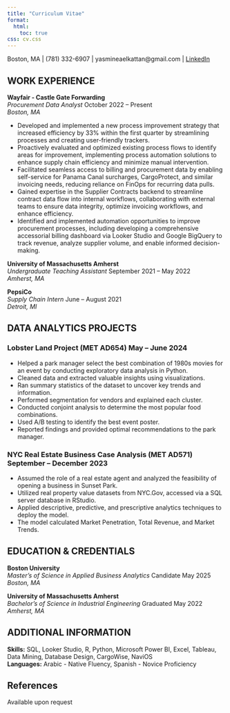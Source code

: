 ```yaml
---
title: "Curriculum Vitae"
format:
  html:
    toc: true
css: cv.css
---
```


::: {.print-only .contact-block}
Boston, MA | (781) 332-6907 | yasmineaelkattan@gmail.com | [LinkedIn](https://www.linkedin.com/in/yasmine-el-kattan/)
:::

## WORK EXPERIENCE

**Wayfair - Castle Gate Forwarding** <br> *Procurement Data Analyst* [October 2022 – Present]{.cvdate}  
*Boston, MA*

- Developed and implemented a new process improvement strategy that increased efficiency by 33% within the first quarter by streamlining processes and creating user-friendly trackers.
- Proactively evaluated and optimized existing process flows to identify areas for improvement, implementing process automation solutions to enhance supply chain efficiency and minimize manual intervention.
- Facilitated seamless access to billing and procurement data by enabling self-service for Panama Canal surcharges, CargoProtect, and similar invoicing needs, reducing reliance on FinOps for recurring data pulls.
- Gained expertise in the Supplier Contracts backend to streamline contract data flow into internal workflows, collaborating with external teams to ensure data integrity, optimize invoicing workflows, and enhance efficiency.
- Identified and implemented automation opportunities to improve procurement processes, including developing a comprehensive accessorial billing dashboard via Looker Studio and Google BigQuery to track revenue, analyze supplier volume, and enable informed decision-making.

**University of Massachusetts Amherst** <br> *Undergraduate Teaching Assistant* [September 2021 – May 2022]{.cvdate}  
*Amherst, MA*

**PepsiCo** <br> *Supply Chain Intern* [June – August 2021]{.cvdate}  
*Detroit, MI*

## DATA ANALYTICS PROJECTS{style="page-break-before: always"}

### **Lobster Land Project (MET AD654)** [May – June 2024]{.cvdate}

- Helped a park manager select the best combination of 1980s movies for an event by conducting exploratory data analysis in Python.
- Cleaned data and extracted valuable insights using visualizations.
- Ran summary statistics of the dataset to uncover key trends and information.
- Performed segmentation for vendors and explained each cluster.
- Conducted conjoint analysis to determine the most popular food combinations.
- Used A/B testing to identify the best event poster.
- Reported findings and provided optimal recommendations to the park manager.

### **NYC Real Estate Business Case Analysis (MET AD571)** [September – December 2023]{.cvdate}

- Assumed the role of a real estate agent and analyzed the feasibility of opening a business in Sunset Park.
- Utilized real property value datasets from NYC.Gov, accessed via a SQL server database in RStudio.
- Applied descriptive, predictive, and prescriptive analytics techniques to deploy the model.
- The model calculated Market Penetration, Total Revenue, and Market Trends.

## EDUCATION & CREDENTIALS

**Boston University** <br> *Master’s of Science in Applied Business Analytics* [Candidate May 2025]{.cvdate}  
*Boston, MA*

**University of Massachusetts Amherst** <br> *Bachelor’s of Science in Industrial Engineering* [Graduated May 2022]{.cvdate}  
*Amherst, MA*

## ADDITIONAL INFORMATION

**Skills:** SQL, Looker Studio, R, Python, Microsoft Power BI, Excel, Tableau, Data Mining, Database Design, CargoWise, NaviOS  
**Languages:** Arabic - Native Fluency, Spanish - Novice Proficiency  

::: {.print-only}
## References
Available upon request
:::
